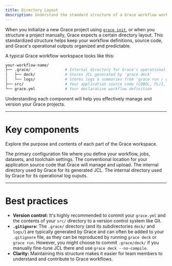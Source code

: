 ```yaml
---
title: Directory Layout
description: Understand the standard structure of a Grace workflow workspace.
---
```


When you initialize a new Grace project using [`grace init`](/docs/cli-reference/init), or when you structure a project manually, Grace expects a certain directory layout. This standardized structure helps keep your workflow definitions, source code, and Grace's operational outputs organized and predictable.

A typical Grace workflow workspace looks like this:

```sh
your-workflow-name/
├── .grace/               # Internal directory for Grace's operational files
│   ├── deck/             # Stores JCL generated by 'grace deck'
│   └── logs/             # Stores logs & summaries from 'grace run / grace submit'
├── src/                  # Your application source code (COBOL, PL/I, etc.)
└── grace.yml             # Your declarative workflow definition
```

Understanding each component will help you effectively manage and version your Grace projects.

---

# Key components

Explore the purpose and contents of each part of the Grace workspace.

<Cards>
  <Card href="/docs/directory-layout/grace-yaml" title="grace.yml">
    The primary configuration file where you define your workflow, jobs,
    datasets, and toolchain settings.
  </Card>
  <Card href="/docs/directory-layout/src" title="src/">
    The conventional location for your application source code that Grace will
    manage and upload.
  </Card>
  <Card href="/docs/directory-layout/grace-internal/deck" title=".grace/deck/">
    The internal directory used by Grace for its generated JCL.
  </Card>
  <Card href="/docs/directory-layout/grace-internal/logs" title=".grace/logs/">
    The internal directory used by Grace for its operational log ouputs.
  </Card>
</Cards>

---

# Best practices

- **Version control:** It's highly recommended to commit your `grace.yml` and the contents of your `src/` directory to a version control system like Git.
- **`.gitignore`:** The `.grace/` directory (and its subdirectories `deck/` and `logs/`) are typically generated by Grace and can often be added to your `.gitignore` file, as they can be reproduced by running `grace deck` or `grace run`. However, you might choose to commit `.grace/deck/` if you manually fine-tune JCL there and use `grace deck --no-compile`.
- **Clarity:** Maintaining this structure makes it easier for team members to understand and contribute to Grace workflows.
